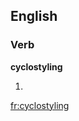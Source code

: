 
==English==

===Verb===
'''cyclostyling'''

# {{present participle of|cyclostyle}}

[[fr:cyclostyling]]